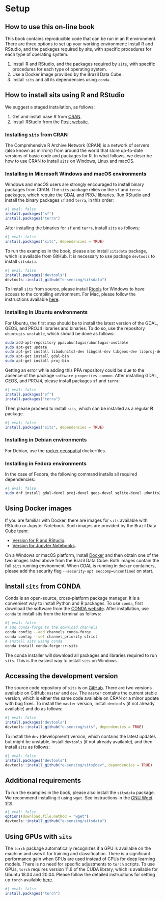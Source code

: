 # Setup {.unnumbered}

## How to use this on-line book {.unnumbered}

This book contains reproducible code that can be run in an R environment. There are three options to set up your working environment:
Install R and RStudio, and the packages required by sits, with specific procedures for each type of operating system.

1. Install R and RStudio, and the packages required by `sits`, with specific procedures for each type of operating system.
2. Use a Docker image provided by the Brazil Data Cube.
3. Install `sits` and all its dependencies using `conda`.


## How to install sits using R and RStudio {.unnumbered}

We suggest a staged installation, as follows:

1. Get and install base R from [CRAN](https://cran.r-project.org/).
2. Install RStudio from the [Posit website](https://posit.co/).


### Installing `sits` from CRAN {.unnumbered}

The Comprehensive R Archive Network (CRAN) is a network of servers (also known as mirrors) from around the world that store up-to-date versions of basic code and packages for R. In what follows, we describe how to use CRAN to install `sits` on Windows, Linux and macOS. 

### Installing in Microsoft Windows and macOS environments{.unnumbered}

Windows and macOS users are strongly encouraged to install binary packages from CRAN. The `sits` package relies on the `sf` and `terra` packages, which require the GDAL and PROJ libraries. Run RStudio and install the binary packages `sf` and `terra`, in this order:

```r
#| eval: false
install.packages("sf")
install.packages("terra")
```

After installing the binaries for `sf` and `terra`, install `sits` as follows;

```r
#| eval: false
install.packages("sits", dependencies = TRUE)
```

To run the examples in the book, please also install `sitsdata` package, which is available from GitHub. It is necessary to use package `devtools` to install `sitsdata`.

```r
#| eval: false
install.packages("devtools")
devtools::install_github("e-sensing/sitsdata")
```

 To install `sits` from source, please install [Rtools](https://cran.r-project.org/bin/windows/Rtools/) for Windows to have access to the compiling environment. For Mac, please follow the instructions available [here](https://mac.r-project.org/tools/).

### Installing in Ubuntu environments{.unnumbered}

For Ubuntu, the first step should be to install the latest version of the GDAL, GEOS, and PROJ4 libraries and binaries. To do so, use the repository `ubuntugis-unstable`, which should be done as follows:

``` sh
sudo add-apt-repository ppa:ubuntugis/ubuntugis-unstable
sudo apt-get update
sudo apt-get install libudunits2-dev libgdal-dev libgeos-dev libproj-dev 
sudo apt-get install gdal-bin
sudo apt-get install proj-bin
```
Getting an error while adding this PPA repository could be due to the absence of the package `software-properties-common`. After installing GDAL, GEOS, and PROJ4, please install packages `sf` and `terra`:

```r
#| eval: false
install.packages("sf")
install.packages("terra")
```

Then please proceed to install `sits`, which can be installed as a regular **R** package.

```r
#| eval: false
install.packages("sits", dependencies = TRUE)
```

### Installing in Debian environments{.unnumbered}

For Debian,  use the [rocker geospatial](https://github.com/rocker-org/geospatial) dockerfiles. 

### Installing in Fedora environments {.unnumbered}

In the case of Fedora, the following command installs all required dependencies:

```sh
#| eval: false
sudo dnf install gdal-devel proj-devel geos-devel sqlite-devel udunits2-devel
```

## Using Docker images {.unnumbered}

If you are familiar with Docker, there are images for `sits` available with RStudio or Jupyter Notebook. Such images are provided by the Brazil Data Cube team:

- [Version for R and RStudio](https://hub.docker.com/r/brazildatacube/sits-rstudio).
- [Version for Jupyter Notebooks](https://hub.docker.com/r/brazildatacube/sits-jupyter).

On a Windows or macOS platform, install [Docker](https://docs.docker.com/desktop/install/windows-install/) and then obtain one of the two images listed above from the Brazil Data Cube. Both images contain the full `sits` running environment. When GDAL is running in `docker` containers, please add the security flag `--security-opt seccomp=unconfined` on start. 

## Install `sits` from CONDA {.unnumbered}

Conda is an open-source, cross-platform package manager. It is a convenient way to install Python and R packages. To use `conda`, first download the software from the [CONDA website](https://conda.io/projects/conda/en/latest/index.html). After installation, use `conda` to install sits from the terminal as follows:

```bash
#| eval: false
# add conda-forge to the download channels 
conda config --add channels conda-forge
conda config --set channel_priority strict
# install sits using conda
conda install conda-forge::r-sits
```

The conda installer will download all packages and libraries required to run `sits`. This is the easiest way to install `sits` on Windows. 


## Accessing the development version {.unnumbered}

The source code repository of `sits` is on [GitHub](https://github.com/e-sensing/sits). There are two versions available on GitHub: `master` and `dev`. The `master` contains the current stable version, which is either the same code available on CRAN or a minor update with bug fixes. To install the `master` version, install `devtools` (if not already available) and do as follows: 

```r
#| eval: false
install.packages("devtools")
devtools::install_github("e-sensing/sits", dependencies = TRUE)
```

To install the `dev` (development) version, which contains the latest updates but might be unstable, install `devtools` (if not already available), and then install `sits` as follows:

```r
#| eval: false
install.packages("devtools")
devtools::install_github("e-sensing/sits@dev", dependencies = TRUE)
```

## Additional requirements {.unnumbered}

To run the examples in the book, please also install the `sitsdata` package. We recommend installing it using `wget`. See instructions in the [GNU Wget site](https://www.gnu.org/software/wget/). 

```r
#| eval: false
options(download.file.method = "wget")
devtools::install_github("e-sensing/sitsdata")
```

## Using GPUs with `sits` {.unnumbered}

The `torch` package automatically recognizes if a GPU is available on the machine and uses it for training and classification. There is a significant performance gain when GPUs are used instead of CPUs for deep learning models. There is no need for specific adjustments to `torch` scripts.  To use GPUs, `torch` requires version 11.6 of the CUDA library, which is available for Ubuntu 18.04 and 20.04. Please follow the detailed instructions for setting up `torch` available [here](https://torch.mlverse.org/docs/articles/installation.html).

```r
#| eval: false
install.packages("torch")
```
